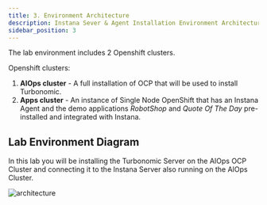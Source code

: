 ```yaml
---
title: 3. Environment Architecture
description: Instana Sever & Agent Installation Environment Architecture
sidebar_position: 3
---
```


The lab environment includes 2 Openshift clusters.

Openshift clusters:

1. **AIOps cluster** - A full installation of OCP that will be used to install
   Turbonomic.
2. **Apps cluster** - An instance of Single Node OpenShift that has an Instana
   Agent and the demo applications _RobotShop_ and _Quote Of The Day_
   pre-installed and integrated with Instana.

## Lab Environment Diagram

In this lab you will be installing the Turbonomic Server on the AIOps OCP
Cluster and connecting it to the Instana Server also running on the AIOps
Cluster.

![architecture](images/architecture-instana-turbo.png)
